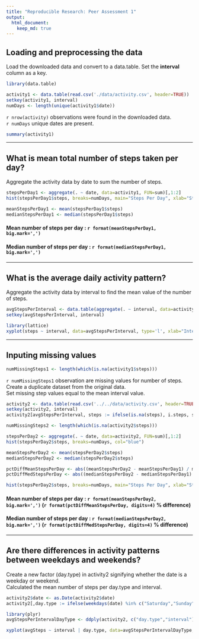 ```yaml
---
title: "Reproducible Research: Peer Assessment 1"
output: 
  html_document:
    keep_md: true
---
```



## Loading and preprocessing the data

Load the downloaded data and convert to a data.table.  Set the **interval** column as a key.

```r
library(data.table)

activity1 <- data.table(read.csv('./data/activity.csv', header=TRUE))
setkey(activity1, interval)
numDays <- length(unique(activity1$date))
```

`r nrow(activity)` observations were found in the downloaded data.   
`r numDays` unique dates are present.

```r
summary(activity1)
```

***

## What is mean total number of steps taken per day?

Aggregate the activity data by date to sum the number of steps.

```r
stepsPerDay1 <- aggregate(. ~ date, data=activity1, FUN=sum)[,1:2]
hist(stepsPerDay1$steps, breaks=numDays, main="Steps Per Day", xlab="Steps", col="blue")

meanStepsPerDay1 <- mean(stepsPerDay1$steps)
medianStepsPerDay1 <- median(stepsPerDay1$steps)
```

#### Mean number of steps per day : `r format(meanStepsPerDay1, big.mark=',')`
#### Median number of steps per day : `r format(medianStepsPerDay1, big.mark=',')`

***

## What is the average daily activity pattern?

Aggregate the activity data by interval to find the mean value of the number of steps.

```r
avgStepsPerInterval <- data.table(aggregate(. ~ interval, data=activity1, FUN=mean)[,1:2])
setkey(avgStepsPerInterval, interval)

library(lattice)
xyplot(steps ~ interval, data=avgStepsPerInterval, type='l', xlab="Interval", ylab="Steps", main="Average Steps Per Interval")
```

***

## Inputing missing values

```r
numMissingSteps1 <- length(which(is.na(activity1$steps)))
```

`r numMissingSteps1` observation are missing values for number of steps. Create a duplicate dataset from the original data.  
Set missing step values equal to the mean interval value.

```r
activity2 <- data.table(read.csv('../../data/activity.csv', header=TRUE))
setkey(activity2, interval)
activity2[avgStepsPerInterval, steps := ifelse(is.na(steps), i.steps, steps), nomatch=0]

numMissingSteps2 <- length(which(is.na(activity2$steps)))

stepsPerDay2 <- aggregate(. ~ date, data=activity2, FUN=sum)[,1:2]
hist(stepsPerDay2$steps, breaks=numDays, col="blue")

meanStepsPerDay2 <- mean(stepsPerDay2$steps)
medianStepsPerDay2 <- median(stepsPerDay2$steps)

pctDiffMeanStepsPerDay <- abs((meanStepsPerDay2 - meanStepsPerDay1) / meanStepsPerDay2) * 100
pctDiffMedStepsPerDay <- abs((medianStepsPerDay2 - medianStepsPerDay1) / medianStepsPerDay2) * 100

hist(stepsPerDay2$steps, breaks=numDays, main="Steps Per Day", xlab="Steps", col="blue")
```

#### Mean number of steps per day : `r format(meanStepsPerDay2, big.mark=',')` (`r format(pctDiffMeanStepsPerDay, digits=4)` % difference)  
#### Median number of steps per day : `r format(medianStepsPerDay2, big.mark=',')` (`r format(pctDiffMedStepsPerDay, digits=4)` % difference) 

***

## Are there differences in activity patterns between weekdays and weekends?

Create a new factor (day.type) in activity2 signifying whether the date is a weekday or weekend.  
Calculated the mean number of steps per day.type and interval.

```r
activity2$date <- as.Date(activity2$date)
activity2[,day.type := ifelse(weekdays(date) %in% c("Saturday","Sunday"), "weekend","weekday")]

library(plyr)
avgStepsPerIntervalDayType <- ddply(activity2, c("day.type","interval"), avgSteps = mean(steps))

xyplot(avgSteps ~ interval | day.type, data=avgStepsPerIntervalDayType, layout=c(1,2), type='l', xlab="Interval", ylab="Steps", main="Average Steps Per Interval")
```



